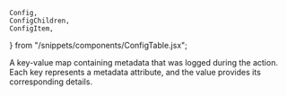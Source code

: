	Config,
	ConfigChildren,
	ConfigItem,
} from "/snippets/components/ConfigTable.jsx";

<Config>
	<ConfigItem title="actions.ngrok.log.metadata" type="object">
		<p>
			A key-value map containing metadata that was logged during the action.
			Each key represents a metadata attribute, and the value provides its
			corresponding details.
		</p>
	</ConfigItem>
</Config>
